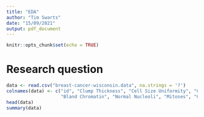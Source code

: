 ```yaml
---
title: "EDA"
author: "Tim Swarts"
date: "15/09/2021"
output: pdf_document
---
```


```r
knitr::opts_chunk$set(echo = TRUE)
```

# Research question

```r
data <- read.csv("breast-cancer-wisconsin.data", na.strings = '?')
colnames(data) <- c("id", "Clump Thickness", "Cell Size Uniformity", "Cell Shape Uniformity",                        "Marginal Adhesion", "Single Epithelial Cell Size", "Bare Nuclei",
                    "Bland Chromatin", "Normal Nucleoli", "Mitoses", "Class")
head(data)
summary(data)

```

